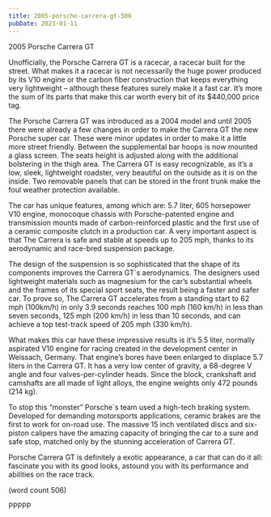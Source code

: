 ```yaml
---
title: 2005-porsche-carrera-gt-506
pubDate: 2023-01-11
---
```


2005 Porsche Carrera GT


Unofficially, the Porsche Carrera GT is a racecar, a racecar
built for the street. What makes it a racecar is not 
necessarily the huge power produced by its V10 engine 
or the carbon fiber construction that keeps everything very 
lightweight – although these features surely make it a fast 
car. It’s more the sum of its parts that make this car worth 
every bit of its $440,000 price tag.

The Porsche Carrera GT was introduced as a 2004 model 
and until 2005 there were already a few changes in order 
to make the Carrera GT the new Porsche super car. These were 
minor updates in order to make it a little more street friendly. 
Between the supplemental bar hoops is now mounted a glass 
screen. The seats height is adjusted along with the additional 
bolstering in the thigh area. The Carrera GT is easy recognizable, 
as it’s a low, sleek, lightweight roadster, very beautiful on the
outside as it is on the inside. Two removable panels that can
be stored in the front trunk make the foul weather protection 
available.

The car has unique features, among which are: 5.7 liter, 605 
horsepower V10 engine, monocoque chassis with 
Porsche-patented engine and transmission mounts made of 
carbon-reinforced plastic and the first use of a ceramic 
composite clutch in a production car. A very important aspect 
is that The Carrera is safe and stable at speeds up to 205 mph, 
thanks to its aerodynamic and race-bred suspension package. 

The design of the suspension is so sophisticated that the 
shape of its components improves the Carrera GT`s aerodynamics.
The designers used lightweight materials such as magnesium 
for the car’s substantial wheels and the frames of its special sport 
seats, the result being a faster and safer car. To prove so, The 
Carrera GT accelerates from a standing start to 62 mph (100km/h) 
in only 3.9 seconds reaches 100 mph (160 km/h) in less than seven 
seconds, 125 mph (200 km/h) in less than 10 seconds, and can 
achieve a top test-track speed of 205 mph (330 km/h).

What makes this car have these impressive results is it’s 5.5 
liter, normally aspirated V10 engine for racing created in the 
development center in Weissach, Germany. That engine’s bores 
have been enlarged to displace 5.7 liters in the Carrera GT. It has 
a very low center of gravity, a 68-degree V angle and four 
valves-per-cylinder heads. Since the block, crankshaft and 
camshafts are all made of light alloys, the engine weights 
only 472 pounds (214 kg).

To stop this “monster” Porsche`s team used a high-tech 
braking system. Developed for demanding motorsports 
applications, ceramic brakes are the first to work for on-road use.
The massive 15 inch ventilated discs and six-piston calipers have
the amazing capacity of bringing the car to a sure and safe stop,
matched only by the stunning acceleration of Carrera GT.

Porsche Carrera GT is definitely a exotic appearance, a 
car that can do it all: fascinate you with its good looks,   astound
 you with its performance and abilities on the race track. 

(word count 506)

PPPPP